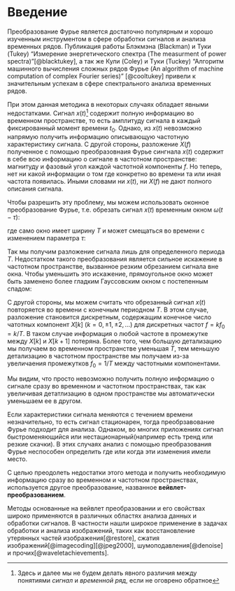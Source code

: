 # Введение {-}
Преобразование Фурье является достаточно популярным и хорошо изученным инструментом в сфере обработки сигналов и анализа временных рядов.
Публикация работы Блэкмэна (Blackman) и Туки (Tukey) "Измерение энергетического спектра (The measurment of power spectra)"[@blacktukey], а так же Кули (Coley) и Tуки (Tuckey) "Алгоритм машинного вычисления сложных рядов Фурье (An algorithm of machine computation of complex Fourier series)" [@cooltukey] привели к значительным успехам в сфере спектрального анализа временных рядов.

При этом данная методика в некоторых случаях обладает явными недостатками. Сигнал $x(t)$[^or-series] содержит полную информацию во временном пространстве, то есть амплитуду сигнала в каждый фиксированный момент времени $t_0$. Однако, из $x(t)$ невозможно напрямую получить информацию описывающую частотную характеристику сигнала. С другой стороны, разложение $X(f)$ полученное с помощью преобразовнаия Фурье сингнала $x(t)$ содержит в себе всю информацию о сигнале в частотном пространстве: магнитуду и фазовый угол каждой частотной компоненты $f$. Но теперь, нет ни какой информации о том где конкретно во времени та или иная частота появилась. Иными словами ни $x(t)$, ни $X(f)$ не дают полного описания сигнала.

[^or-series]:
  Здесь и далее мы не будем делать явного различия между понятиями *сигнал* и *временной ряд*, если не оговрено обратное

Чтобы разрешить эту проблему, мы можем использовать оконное преобразование Фурье, т.е. обрезать сигнал $x(t)$ временным окном $\omega(t - \tau)$:

\begin{equation}
    x'(t) = \omega(t - \tau) x(t),
\end{equation}

где само окно имеет ширину $T$ и может смещаться во времени с изменением параметра $\tau$:

\begin{equation}
    \omega(t) =
    \begin{cases}
        1, t \in [0, T] \\
        0, t \not\in [0, T]
    \end{cases}
\end{equation}

Так мы получим разложение сигнала лишь для определенного периода $T$. Недостатком такого преобразования является сильное искажение в частотном пространстве, вызванное резким обрезанием сигнала вне окна. Чтобы уменьшить это искажение, прямоугольное окно может быть заменено более гладким Гауссовским окном с постепенным спадом:

\begin{equation} x'(t) = g(t) x(t), ~ g(t) = c \exp{((t - \tau)^2 / \sigma ^ 2)}\end{equation}

С другой стороны, мы можем считать что обрезанный сигнал $x(t)$ повторяется во времени с конечным периодном $T$. В этом случае, разложение становится дискретным, содержащим конечное число чатотных компонент $X[k]~(k = 0, \pm 1, \pm 2, \dots)$  для дискретных частот $f = kf_0 =  k/ T$. В таком случае информация о любой частоте в промежутке между $X[k]$ и $X[k + 1]$ потеряна. Более того, чем большую детализацию мы получаем во временном пространстве уменьшая $T$, тем меньшую детализацию в частотном пространстве мы получаем из-за увеличаения промежутков $f_0 = 1 / T$ между частотными компонентами.

Мы видим, что просто невозможно получить полную информацию о сигнале сразу во временном и частотном пространствах, так как увеличивая детатлизацию в одном пространстве мы автоматически уменьшаем ее в другом.

Если характеристики сигнала меняются с течением времени незначительно, то есть сигнал стационарен, тогда преобрзавование Фурье подходит для анализа. Однаком, во многих приложениях сигнал быстроменяющийся или нестационарный(например есть тренд или резкие скачки). В этих случаях анализ с помощью преобразования Фурье неспособен определить где или когда эти изменения имели место.

С целью преодолеть недостатки этого метода и получить необходимую информацию сразу во временном и частотном пространствах, используется другое преобразование, названное __вейвлет-преобразованием__.

Методы основанные на вейвлет преобразовании и его свойствах широко применяются в различных областях анализа данных и обработки сигналов. В частности нашли широкое применение в задачах обработки и анализа изображений, таких как восстановление утерянных частей изображения[@restore], сжатия изображений[@imagecoding][@jpeg2000], шумоподавления[@denoise] и прочих[@waveletachievements].
